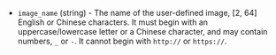 <!-- Code generated from the comments of the KsyunImageConfig struct in builder/epc/image_config.go; DO NOT EDIT MANUALLY -->

- `image_name` (string) - The name of the user-defined image, [2, 64] English or Chinese
  characters. It must begin with an uppercase/lowercase letter or a
  Chinese character, and may contain numbers, `_` or `-`. It cannot begin
  with `http://` or `https://`.

<!-- End of code generated from the comments of the KsyunImageConfig struct in builder/epc/image_config.go; -->
